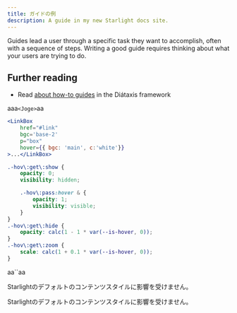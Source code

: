 ```yaml
---
title: ガイドの例
description: A guide in my new Starlight docs site.
---
```


Guides lead a user through a specific task they want to accomplish, often with a sequence of steps.
Writing a good guide requires thinking about what your users are trying to do.

## Further reading

- Read [about how-to guides](https://diataxis.fr/how-to-guides/) in the Diátaxis framework


aaa`<Joge>`aa

```jsx {5}
<LinkBox
	href="#link"
	bgc='base-2'
	p="box"
	hover={{ bgc: 'main', c:'white'}}
>...</LinkBox>
```


```scss {5}
.-hov\:get\:show {
	opacity: 0;
	visibility: hidden;

	.-hov\:pass:hover & {
		opacity: 1;
		visibility: visible;
	}
}
.-hov\:get\:hide {
	opacity: calc(1 - 1 * var(--is-hover, 0));
}
.-hov\:get\:zoom {
	scale: calc(1 + 0.1 * var(--is-hover, 0));
}

```

<div class="not-content">
aa`<Joge>`aa
	<p>Starlightのデフォルトのコンテンツスタイルに影響を受けません。</p>
	<p>Starlightのデフォルトのコンテンツスタイルに影響を受けません。</p>
</div>
